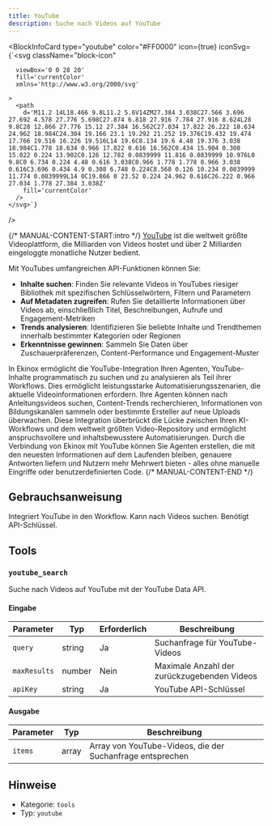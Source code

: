 ```yaml
---
title: YouTube
description: Suche nach Videos auf YouTube
---
```



<BlockInfoCard 
  type="youtube"
  color="#FF0000"
  icon={true}
  iconSvg={`<svg className="block-icon"
      
      
      viewBox='0 0 28 20'
      fill='currentColor'
      xmlns='http://www.w3.org/2000/svg'
      
    >
      <path
        d='M11.2 14L18.466 9.8L11.2 5.6V14ZM27.384 3.038C27.566 3.696 27.692 4.578 27.776 5.698C27.874 6.818 27.916 7.784 27.916 8.624L28 9.8C28 12.866 27.776 15.12 27.384 16.562C27.034 17.822 26.222 18.634 24.962 18.984C24.304 19.166 23.1 19.292 21.252 19.376C19.432 19.474 17.766 19.516 16.226 19.516L14 19.6C8.134 19.6 4.48 19.376 3.038 18.984C1.778 18.634 0.966 17.822 0.616 16.562C0.434 15.904 0.308 15.022 0.224 13.902C0.126 12.782 0.0839999 11.816 0.0839999 10.976L0 9.8C0 6.734 0.224 4.48 0.616 3.038C0.966 1.778 1.778 0.966 3.038 0.616C3.696 0.434 4.9 0.308 6.748 0.224C8.568 0.126 10.234 0.0839999 11.774 0.0839999L14 0C19.866 0 23.52 0.224 24.962 0.616C26.222 0.966 27.034 1.778 27.384 3.038Z'
        fill='currentColor'
      />
    </svg>`}
/>

{/* MANUAL-CONTENT-START:intro */}
[YouTube](https://www.youtube.com/) ist die weltweit größte Videoplattform, die Milliarden von Videos hostet und über 2 Milliarden eingeloggte monatliche Nutzer bedient.

Mit YouTubes umfangreichen API-Funktionen können Sie:

- **Inhalte suchen**: Finden Sie relevante Videos in YouTubes riesiger Bibliothek mit spezifischen Schlüsselwörtern, Filtern und Parametern
- **Auf Metadaten zugreifen**: Rufen Sie detaillierte Informationen über Videos ab, einschließlich Titel, Beschreibungen, Aufrufe und Engagement-Metriken
- **Trends analysieren**: Identifizieren Sie beliebte Inhalte und Trendthemen innerhalb bestimmter Kategorien oder Regionen
- **Erkenntnisse gewinnen**: Sammeln Sie Daten über Zuschauerpräferenzen, Content-Performance und Engagement-Muster

In Ekinox ermöglicht die YouTube-Integration Ihren Agenten, YouTube-Inhalte programmatisch zu suchen und zu analysieren als Teil ihrer Workflows. Dies ermöglicht leistungsstarke Automatisierungsszenarien, die aktuelle Videoinformationen erfordern. Ihre Agenten können nach Anleitungsvideos suchen, Content-Trends recherchieren, Informationen von Bildungskanälen sammeln oder bestimmte Ersteller auf neue Uploads überwachen. Diese Integration überbrückt die Lücke zwischen Ihren KI-Workflows und dem weltweit größten Video-Repository und ermöglicht anspruchsvollere und inhaltsbewusstere Automatisierungen. Durch die Verbindung von Ekinox mit YouTube können Sie Agenten erstellen, die mit den neuesten Informationen auf dem Laufenden bleiben, genauere Antworten liefern und Nutzern mehr Mehrwert bieten - alles ohne manuelle Eingriffe oder benutzerdefinierten Code.
{/* MANUAL-CONTENT-END */}

## Gebrauchsanweisung

Integriert YouTube in den Workflow. Kann nach Videos suchen. Benötigt API-Schlüssel.

## Tools

### `youtube_search`

Suche nach Videos auf YouTube mit der YouTube Data API.

#### Eingabe

| Parameter | Typ | Erforderlich | Beschreibung |
| --------- | ---- | -------- | ----------- |
| `query` | string | Ja | Suchanfrage für YouTube-Videos |
| `maxResults` | number | Nein | Maximale Anzahl der zurückzugebenden Videos |
| `apiKey` | string | Ja | YouTube API-Schlüssel |

#### Ausgabe

| Parameter | Typ | Beschreibung |
| --------- | ---- | ----------- |
| `items` | array | Array von YouTube-Videos, die der Suchanfrage entsprechen |

## Hinweise

- Kategorie: `tools`
- Typ: `youtube`
